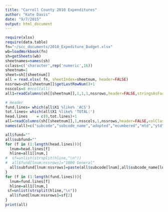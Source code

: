 ```yaml
---
title: "Carroll County 2010 Expenditures"
author: "Kate Davis"
date: "9/7/2015"
output: html_document
---
```


```r
require(xlsx)
require(data.table)
fn="~/scc_documents/2010_Expediture_Budget.xlsx"
wb=loadWorkbook(fn)
sh=getSheets(wb)
sheetnames=names(sh)
cclass=c('character',rep('numeric',16))
sheetnum=1
sheet=sh[[sheetnum]]
all = read.xlsx( fn, sheetIndex=sheetnum, header=FALSE)
nssrows=sh[[sheetnum]]$getLastRowNum()+1
nsscols=8 #ncol(all)
all1=readColumns(sh[[sheetnum]],1,1,1,nssrows,header=FALSE,stringsAsFactors=F)

# Header
fund.lines= which(all$X1 %like% 'ACS')
tot.lines= which(all$X1 %like% 'TOTAL:')
head.lines    = c(0,tot.lines)+1
all=readColumns(sh[[sheetnum]],1,nsscols,1,nssrows,header=FALSE,colClasses=c('numeric','character',rep('numeric',nsscols-3),'character'))
names(all)=c("subcode","subcode_name","adopted","ecumbered","mtd","ytd","balance","percent_budget")
```

```r
all$fund=""
all$subfund=""
for (f in (1:length(head.lines))){
  lnum=head.lines[f]
  hline=all1[lnum,]
#  sf=unlist(strsplit(hline,"\n"))
#  all$fund[lnum:nssrows]="1000 General"
  all$subfund[lnum:nssrows]=paste(all$subcode[lnum],all$subcode_name[lnum])
}
for (f in (1:length(fund.lines))){
  lnum=fund.lines[f]
  hline=all1[lnum,]
 sf=unlist(strsplit(hline,"\n"))
  all$fund[lnum:nssrows]=sf[2]
}
print(all)
```


